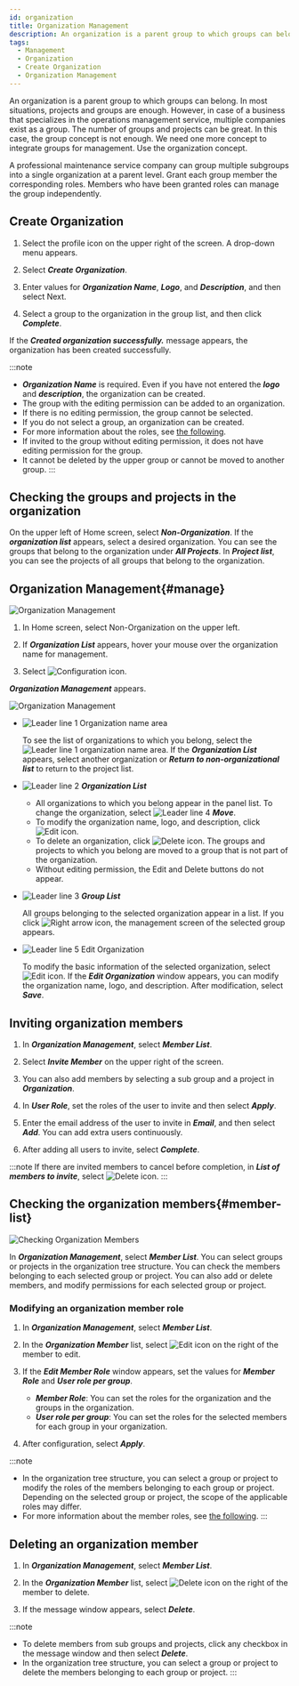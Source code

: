 ```yaml
---
id: organization
title: Organization Management
description: An organization is a parent group to which groups can belong.
tags:
  - Management
  - Organization
  - Create Organization
  - Organization Management
---
```


An organization is a parent group to which groups can belong. In most situations, projects and groups are enough. However, in case of a business that specializes in the operations management service, multiple companies exist as a group. The number of groups and projects can be great. In this case, the group concept is not enough. We need one more concept to integrate groups for management. Use the organization concept.

A professional maintenance service company can group multiple subgroups into a single organization at a parent level. Grant each group member the corresponding roles. Members who have been granted roles can manage the group independently.

## Create Organization

1.  Select the profile icon on the upper right of the screen. A drop-down menu appears.

2.  Select **_Create Organization_**.

3.  Enter values for **_Organization Name_**, **_Logo_**, and **_Description_**, and then select Next.

4.  Select a group to the organization in the group list, and then click **_Complete_**.

If the **_Created organization successfully._** message appears, the organization has been created successfully.

:::note

-   **_Organization Name_** is required. Even if you have not entered the **_logo_** and **_description_**, the organization can be created.
-   The group with the editing permission can be added to an organization.
-   If there is no editing permission, the group cannot be selected.
-   If you do not select a group, an organization can be created.
-   For more information about the roles, see [the following](../project/project-structure#project-auth).
-   If invited to the group without editing permission, it does not have editing permission for the group.
-   It cannot be deleted by the upper group or cannot be moved to another group.
    :::

## Checking the groups and projects in the organization

On the upper left of Home screen, select **_Non-Organization_**. If the **_organization list_** appears, select a desired organization. You can see the groups that belong to the organization under **_All Projects_**. In **_Project list_**, you can see the projects of all groups that belong to the organization.

## Organization Management{#manage}

![Organization Management](/img/project-organize-manage.png)

1.  In Home screen, select Non-Organization on the upper left.

2.  If **_Organization List_** appears, hover your mouse over the organization name for management. 

3.  Select ![Configuration icon](/img/ico-setting.svg).

**_Organization Management_** appears.

![Organization Management](/img/project-organize-manage-group.png)

-   ![Leader line 1](/img/number-01.png) Organization name area

    To see the list of organizations to which you belong, select the ![Leader line 1](/img/number-01.png) organization name area. If the **_Organization List_** appears, select another organization or **_Return to non-organizational list_** to return to the project list.

-   ![Leader line 2](/img/number-02.png) **_Organization List_**

    -   All organizations to which you belong appear in the panel list. To change the organization, select ![Leader line 4](/img/number-04.png) **_Move_**.
    -   To modify the organization name, logo, and description, click ![Edit icon](/img/ico-edit.svg).
    -   To delete an organization, click ![Delete icon](/img/ico-trash.svg). The groups and projects to which you belong are moved to a group that is not part of the organization.
    -   Without editing permission, the Edit and Delete buttons do not appear.

-   ![Leader line 3](/img/number-03.png) **_Group List_**

    All groups belonging to the selected organization appear in a list. If you click ![Right arrow icon](/img/right-arrow.svg), the management screen of the selected group appears.

-   ![Leader line 5](/img/number-05.png) Edit Organization

    To modify the basic information of the selected organization, select ![Edit icon](/img/ico-edit.svg). If the **_Edit Organization_** window appears, you can modify the organization name, logo, and description. After modification, select **_Save_**.

## Inviting organization members

1.  In **_Organization Management_**, select **_Member List_**.

2.  Select **_Invite Member_** on the upper right of the screen.

3.  You can also add members by selecting a sub group and a project in **_Organization_**.

4.  In **_User Role_**, set the roles of the user to invite and then select **_Apply_**.

5.  Enter the email address of the user to invite in **_Email_**, and then select **_Add_**. You can add extra users continuously.

6.  After adding all users to invite, select **_Complete_**.

:::note
If there are invited members to cancel before completion, in **_List of members to invite_**, select ![Delete icon](/img/ico-trash-red.svg).
:::

## Checking the organization members{#member-list}

![Checking Organization Members](/img/organization-member.png)

In **_Organization Management_**, select **_Member List_**. You can select groups or projects in the organization tree structure. You can check the members belonging to each selected group or project. You can also add or delete members, and modify permissions for each selected group or project.

### Modifying an organization member role

1.  In **_Organization Management_**, select **_Member List_**.

2.  In the **_Organization Member_** list, select ![Edit icon](/img/ico-edit.svg) on the right of the member to edit. 

3.  If the **_Edit Member Role_** window appears, set the values for **_Member Role_** and **_User role per group_**.

    -   **_Member Role_**: You can set the roles for the organization and the groups in the organization.
    -   **_User role per group_**: You can set the roles for the selected members for each group in your organization.

4.  After configuration, select **_Apply_**.

:::note

-   In the organization tree structure, you can select a group or project to modify the roles of the members belonging to each group or project. Depending on the selected group or project, the scope of the applicable roles may differ.
-   For more information about the member roles, see [the following](../project/project-structure#project-auth).
    :::

## Deleting an organization member

1.  In **_Organization Management_**, select **_Member List_**.

2.  In the **_Organization Member_** list, select ![Delete icon](/img/ico-trash-red.svg) on the right of the member to delete. 

3.  If the message window appears, select **_Delete_**.

:::note

-   To delete members from sub groups and projects, click any checkbox in the message window and then select **_Delete_**.
-   In the organization tree structure, you can select a group or project to delete the members belonging to each group or project.
    :::
